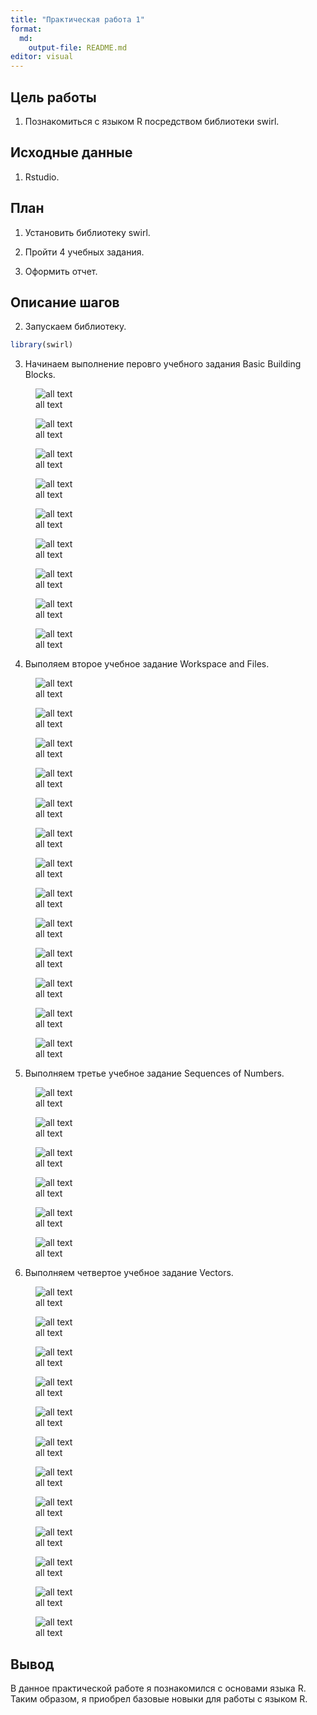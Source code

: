 ```yaml
---
title: "Практическая работа 1"
format:
  md:
    output-file: README.md
editor: visual
---
```


## Цель работы

1.  Познакомиться с языком R посредством библиотеки swirl.

## Исходные данные

1.  Rstudio.

## План

1.  Установить библиотеку swirl.

2.  Пройти 4 учебных задания.

3.  Оформить отчет.

## Описание шагов

2.  Запускаем библиотеку.

``` r
library(swirl)
```

3.  Начинаем выполнение перовго учебного задания Basic Building Blocks.

![all text](img/1.png)

![all text](img/1_2.png)

![all text](img/1_3.png)

![all text](img/1_4.png)

![all text](img/1_5.png)

![all text](img/1_6.png)

![all text](img/1_7.png)

![all text](img/1_8.png)

![all text](img/1_9.png)

4.  Выполяем второе учебное задание Workspace and Files.

![all text](img/2.png)

![all text](img/2_2.png)

![all text](img/2_3.png)

![all text](img/2_4.png)

![all text](img/2_5.png)

![all text](img/2_6.png)

![all text](img/2_7.png)

![all text](img/2_8.png)

![all text](img/2_9.png)

![all text](img/2_10.png)

![all text](img/2_11.png)

![all text](img/2_12.png)

![all text](img/2_13.png)

5.  Выполняем третье учебное задание Sequences of Numbers.

![all text](img/3.png)

![all text](img/3_2.png)

![all text](img/3_3.png)

![all text](img/3_4.png)

![all text](img/3_5.png)

![all text](img/3_6.png)

6.  Выполняем четвертое учебное задание Vectors.

![all text](img/4.png)

![all text](img/4_2.png)

![all text](img/4_3.png)

![all text](img/4_4.png)

![all text](img/4_5.png)

![all text](img/4_6.png)

![all text](img/4_7.png)

![all text](img/4_8.png)

![all text](img/4_9.png)

![all text](img/4_10.png)

![all text](img/4_11.png)

![all text](img/4_12.png)

## Вывод

В данное практической работе я познакомился с основами языка R. Таким образом, я приобрел базовые новыки для работы с языком R.
